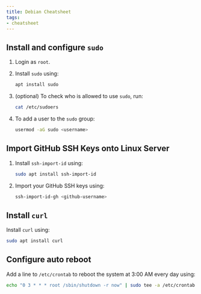 ```yaml
---
title: Debian Cheatsheet
tags:
- cheatsheet
---
```



## Install and configure `sudo`

<Steps>

1. Login as `root`.

1. Install `sudo` using:

    ```bash
    apt install sudo
    ```

1. (optional) To check who is allowed to use `sudo`, run:

    ```bash
    cat /etc/sudoers
    ```

1. To add a user to the `sudo` group:

    ```bash
    usermod -aG sudo <username>
    ```

</Steps>


## Import GitHub SSH Keys onto Linux Server

<Steps>

1. Install `ssh-import-id` using:

    ```bash
    sudo apt install ssh-import-id
    ```

1. Import your GitHub SSH keys using:

    ```bash
    ssh-import-id-gh <github-username>
    ```

</Steps>

## Install `curl`

Install `curl` using:

```bash
sudo apt install curl
```

## Configure auto reboot

Add a line to `/etc/crontab` to reboot the system at 3:00 AM every day using:

```bash
echo "0 3 * * * root /sbin/shutdown -r now" | sudo tee -a /etc/crontab
```